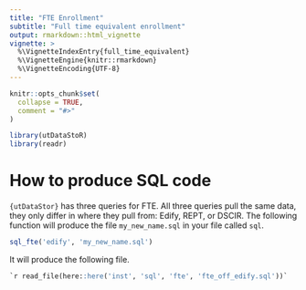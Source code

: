 ```yaml
---
title: "FTE Enrollment"
subtitle: "Full time equivalent enrollment"
output: rmarkdown::html_vignette
vignette: >
  %\VignetteIndexEntry{full_time_equivalent}
  %\VignetteEngine{knitr::rmarkdown}
  %\VignetteEncoding{UTF-8}
---
```


```r
knitr::opts_chunk$set(
  collapse = TRUE,
  comment = "#>"
)
```

```r
library(utDataStoR)
library(readr)
```

# How to produce SQL code

`{utDataStor}` has three queries for FTE. All three queries pull the same data, they only differ in where they pull from: Edify, REPT, or DSCIR. The following function will produce the file `my_new_name.sql` in your file called `sql`. 

```r
sql_fte('edify', 'my_new_name.sql')
```

It will produce the following file.
```sql
`r read_file(here::here('inst', 'sql', 'fte', 'fte_off_edify.sql'))`
```


